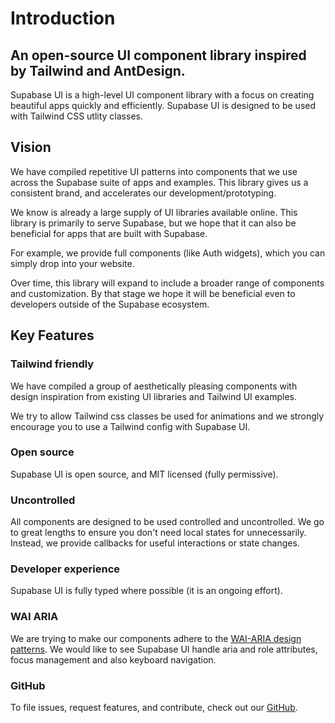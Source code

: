 # Introduction

## An open-source UI component library inspired by Tailwind and AntDesign.

Supabase UI is a high-level UI component library with a focus on creating beautiful apps quickly and efficiently. 
Supabase UI is designed to be used with Tailwind CSS utlity classes.

## Vision

We have compiled repetitive UI patterns into components that we use across the Supabase suite of apps and examples. 
This library gives us a consistent brand, and accelerates our development/prototyping.

We know is already a large supply of UI libraries available online. This library is primarily to serve Supabase, but we hope that it
can also be beneficial for apps that are built with Supabase.

For example, we provide full components (like Auth widgets), which you can simply drop into your website. 

Over time, this library will expand to include a broader range of components and customization. By that stage we hope it will be 
beneficial even to developers outside of the Supabase ecosystem.

## Key Features

### Tailwind friendly

We have compiled a group of aesthetically pleasing components with design inspiration from existing UI libraries and Tailwind UI examples.

We try to allow Tailwind css classes be used for animations and we strongly encourage you to use a Tailwind config with Supabase UI.

### Open source

Supabase UI is open source, and MIT licensed (fully permissive).

### Uncontrolled

All components are designed to be used controlled and uncontrolled. 
We go to great lengths to ensure you don't need local states for unnecessarily. Instead, we provide callbacks for useful interactions or state changes.

### Developer experience

Supabase UI is fully typed where possible (it is an ongoing effort).

### WAI ARIA

We are trying to make our components adhere to the [WAI-ARIA design patterns](https://www.w3.org/TR/wai-aria-practices-1.2). We would like to see Supabase UI handle aria and role attributes, focus management and also keyboard navigation.

### GitHub

To file issues, request features, and contribute, check out our [GitHub](https://github.com/supabase/ui).
